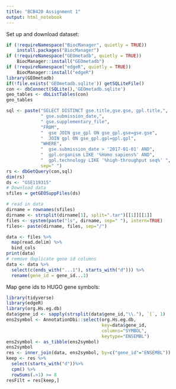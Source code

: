 ```yaml
---
title: "BCB420 Assignment 1"
output: html_notebook
---
```

Set up and download dataset:
```r
if (!requireNamespace("BiocManager", quietly = TRUE))
    install.packages("BiocManager")
if (!requireNamespace("GEOmetadb", quietly = TRUE))
    BiocManager::install("GEOmetadb")
if (!requireNamespace("edgeR", quietly = TRUE))
    BiocManager::install("edgeR")
library(GEOmetadb)
if(!file.exists('GEOmetadb.sqlite')) getSQLiteFile()
con <- dbConnect(SQLite(),'GEOmetadb.sqlite')
geo_tables <- dbListTables(con)
geo_tables

sql <- paste("SELECT DISTINCT gse.title,gse.gse, gpl.title,",
             " gse.submission_date,",
             " gse.supplementary_file",
             "FROM",
             "  gse JOIN gse_gpl ON gse_gpl.gse=gse.gse",
             "  JOIN gpl ON gse_gpl.gpl=gpl.gpl",
             "WHERE",
             "  gse.submission_date > '2017-01-01' AND",
             "  gpl.organism LIKE '%Homo sapiens%' AND",
             "  gpl.technology LIKE '%high-throughput seq%' ",
             sep=" ")
rs <- dbGetQuery(con,sql)
dim(rs)
ds <- "GSE119315"
# Download data
sfiles = getGEOSuppFiles(ds)

# read in data
dirname = rownames(sfiles)
dirname <- strsplit(dirname[1], split=".tar")[[1]][[1]]
files <- system(paste("ls", dirname, sep=" "), intern=TRUE)
files<- paste(dirname, files, sep="/")

data <- files %>%
  map(read.delim) %>%
  bind_cols
print(data)
# remove duplicate gene id columns
data <- data %>% 
  select(c(ends_with("...1"), starts_with("d"))) %>%
  rename(gene_id = gene_id...1)

```

Map gene ids to HUGO gene symbols:
```r
library(tidyverse)
library(edgeR)
library(org.Hs.eg.db)
data$gene_id <- sapply(strsplit(data$gene_id,"\\."), `[`, 1)
ens2symbol <- AnnotationDbi::select(org.Hs.eg.db,
                                    key=data$gene_id, 
                                    columns="SYMBOL",
                                    keytype="ENSEMBL")
ens2symbol <- as_tibble(ens2symbol)
ens2symbol
res <- inner_join(data, ens2symbol, by=c("gene_id"="ENSEMBL"))
keep <- res %>% 
  select(starts_with("d"))%>%
  cpm() %>%
  rowSums(.>1) >= 8
resFilt = res[keep,]
```

